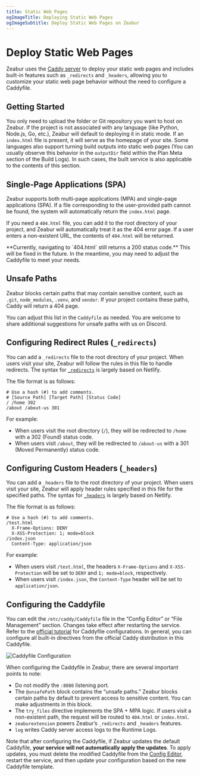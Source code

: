 ```yaml
---
title: Static Web Pages
ogImageTitle: Deploying Static Web Pages
ogImageSubtitle: Deploy Static Web Pages on Zeabur
---
```



# Deploy Static Web Pages

<WorkingInProgress />

Zeabur uses the [Caddy server](https://caddyserver.com/) to deploy your static web pages and includes built-in features such as `_redirects` and `_headers`, allowing you to customize your static web page behavior without the need to configure a Caddyfile.

## Getting Started

You only need to upload the folder or Git repository you want to host on Zeabur. If the project is not associated with any language (like Python, Node.js, Go, etc.), Zeabur will default to deploying it in static mode. If an `index.html` file is present, it will serve as the homepage of your site. Some languages also support turning build outputs into static web pages (You can usually observe this behavior in the `outputDir` field within the Plan Meta section of the Build Logs). In such cases, the built service is also applicable to the contents of this section.

## Single-Page Applications (SPA)

Zeabur supports both multi-page applications (MPA) and single-page applications (SPA). If a file corresponding to the user-provided path cannot be found, the system will automatically return the `index.html` page.

If you need a `404.html` file, you can add it to the root directory of your project, and Zeabur will automatically treat it as the 404 error page. If a user enters a non-existent URL, the contents of `404.html` will be returned.

<Callout type="warning">
**Currently, navigating to `404.html` still returns a 200 status code.** This will be fixed in the future. In the meantime, you may need to adjust the Caddyfile to meet your needs.
</Callout>

## Unsafe Paths

Zeabur blocks certain paths that may contain sensitive content, such as `.git`, `node_modules`, `.venv`, and `vendor`. If your project contains these paths, Caddy will return a 404 page.

You can adjust this list in the `Caddyfile` as needed. You are welcome to share additional suggestions for unsafe paths with us on Discord.

## Configuring Redirect Rules (`_redirects`)

You can add a `_redirects` file to the root directory of your project. When users visit your site, Zeabur will follow the rules in this file to handle redirects. The syntax for [`_redirects`](https://docs.netlify.com/routing/redirects/#syntax-for-the-redirects-file) is largely based on Netlify.

The file format is as follows:

```plaintext filename="_redirects"
# Use a hash (#) to add comments.
# [Source Path] [Target Path] [Status Code]
/ /home 302
/about /about-us 301
```

For example:

- When users visit the root directory (`/`), they will be redirected to `/home` with a 302 (Found) status code.
- When users visit `/about`, they will be redirected to `/about-us` with a 301 (Moved Permanently) status code.

## Configuring Custom Headers (`_headers`)

You can add a `_headers` file to the root directory of your project. When users visit your site, Zeabur will apply header rules specified in this file for the specified paths. The syntax for [`_headers`](https://docs.netlify.com/routing/headers/) is largely based on Netlify.

The file format is as follows:

```plaintext filename="_headers"
# Use a hash (#) to add comments.
/test.html
  X-Frame-Options: DENY
  X-XSS-Protection: 1; mode=block
/index.json
  Content-Type: application/json
```

For example:

- When users visit `/test.html`, the headers `X-Frame-Options` and `X-XSS-Protection` will be set to `DENY` and `1; mode=block`, respectively.
- When users visit `/index.json`, the `Content-Type` header will be set to `application/json`.

## Configuring the Caddyfile

You can edit the `/etc/caddy/Caddyfile` file in the “Config Editor” or “File Management” section. Changes take effect after restarting the service. Refer to the [official tutorial](https://caddyserver.com/docs/caddyfile-tutorial) for Caddyfile configurations. In general, you can configure all built-in directives from the official Caddy distribution in this Caddyfile.

![Caddyfile Configuration](/guides/static/caddyfile-configuration.webp)

When configuring the Caddyfile in Zeabur, there are several important points to note:

- Do not modify the `:8080` listening port.
- The `@unsafePath` block contains the “unsafe paths.” Zeabur blocks certain paths by default to prevent access to sensitive content. You can make adjustments in this block.
- The `try_files` directive implements the SPA + MPA logic. If users visit a non-existent path, the request will be routed to `404.html` or `index.html`.
- `zeaburextension` powers Zeabur’s `_redirects` and `_headers` features.
- `log` writes Caddy server access logs to the Runtime Logs.

Note that after configuring the Caddyfile, if Zeabur updates the default Caddyfile, **your service will not automatically apply the updates**. To apply updates, you must delete the modified Caddyfile from the [Config Editor](/data-management/config-edit), restart the service, and then update your configuration based on the new Caddyfile template.
